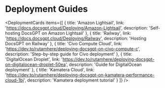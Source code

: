 
# Deployment Guides

<DeploymentCards
  items={[
    {
      title: 'Amazon Lightsail',
      link: 'https://docs.docsgpt.cloud/Deploying/Amazon-Lightsail',
      description: 'Self-hosting DocsGPT on Amazon Lightsail'
    },
    {
      title: 'Railway',
      link: 'https://docs.docsgpt.cloud/Deploying/Railway',
      description: 'Hosting DocsGPT on Railway'
    },
    {
      title: 'Civo Compute Cloud',
      link: 'https://dev.to/rutamhere/deploying-docsgpt-on-civo-compute-c',
      description: 'Step-by-step guide for Civo deployment'
    },
    {
      title: 'DigitalOcean Droplet', 
      link: 'https://dev.to/rutamhere/deploying-docsgpt-on-digitalocean-droplet-50ea',
      description: 'Guide for DigitalOcean deployment'
    },
    {
      title: 'Kamatera Cloud',
      link: 'https://dev.to/rutamhere/deploying-docsgpt-on-kamatera-performance-cloud-1bj',
      description: 'Kamatera deployment tutorial'
    }
  ]}
/>
